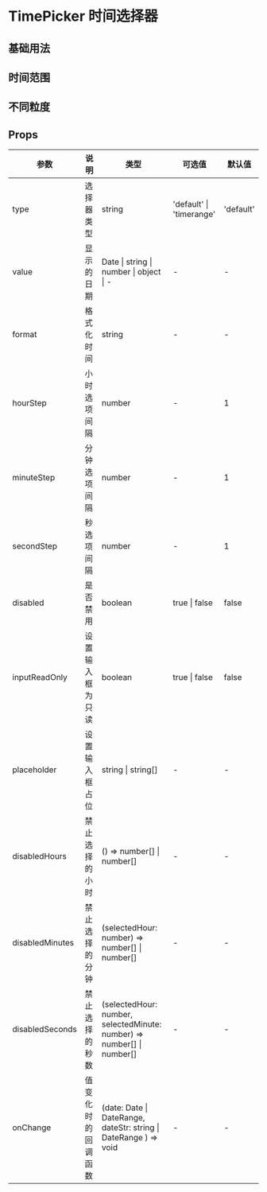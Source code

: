 # TimePicker 时间选择器

## 基础用法


<DemoBase />

## 时间范围


<DemoRange />

## 不同粒度


<DemoFormat />

## Props

| 参数            | 说明               | 类型                                                                   | 可选值                   | 默认值    |
| --------------- | ------------------ | ---------------------------------------------------------------------- | ------------------------ | --------- |
| type            | 选择器类型         | string                                                                 | 'default' \| 'timerange' | 'default' |
| value           | 显示的日期         | Date \| string \| number \| object \| -                                | -                        | -         |
| format          | 格式化时间         | string                                                                 | -                        | -         |
| hourStep        | 小时选项间隔       | number                                                                 | -                        | 1         |
| minuteStep      | 分钟选项间隔       | number                                                                 | -                        | 1         |
| secondStep      | 秒选项间隔         | number                                                                 | -                        | 1         |
| disabled        | 是否禁用           | boolean                                                                | true \| false            | false     |
| inputReadOnly          | 设置输入框为只读                           | boolean                                                          | true \| false                                                                                                                                                                                        | false       |
| placeholder     | 设置输入框占位     | string \| string[]                                                     | -                        | -         |
| disabledHours   | 禁止选择的小时     | () => number[] \| number[]                                             | -                        | -         |
| disabledMinutes | 禁止选择的分钟     | (selectedHour: number) => number[] \| number[]                         | -                        | -         |
| disabledSeconds | 禁止选择的秒数     | (selectedHour: number, selectedMinute: number) => number[] \| number[] | -                        | -         |
| onChange        | 值变化时的回调函数 | (date: Date \| DateRange, dateStr: string \| DateRange ) => void       | -                        | -         |
